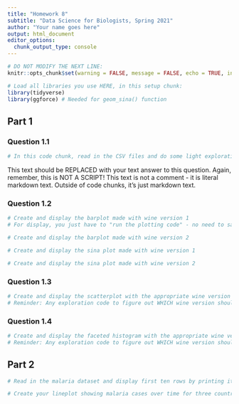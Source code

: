 ```yaml
---
title: "Homework 8"
subtitle: "Data Science for Biologists, Spring 2021"
author: "Your name goes here"
output: html_document
editor_options: 
  chunk_output_type: console
---
```


```r
# DO NOT MODIFY THE NEXT LINE:
knitr::opts_chunk$set(warning = FALSE, message = FALSE, echo = TRUE, include = TRUE)

# Load all libraries you use HERE, in this setup chunk:
library(tidyverse)
library(ggforce) # Needed for geom_sina() function
```



## Part 1

### Question 1.1

```r
# In this code chunk, read in the CSV files and do some light exploration

```

This text should be REPLACED with your text answer to this question. Again, remember, this is NOT A SCRIPT! This text is not a comment - it is literal markdown text. Outside of code chunks, it's just markdown text. 



### Question 1.2


```r
# Create and display the barplot made with wine version 1
# For display, you just have to "run the plotting code" - no need to save to a variable or print! Code chunks behave like "interactive Console code" in the final knitted HTML

```


```r
# Create and display the barplot made with wine version 2

```



```r
# Create and display the sina plot made with wine version 1

```


```r
# Create and display the sina plot made with wine version 2

```


### Question 1.3



```r
# Create and display the scatterplot with the appropriate wine version here
# Reminder: Any exploration code to figure out WHICH wine version should not be here. Just the wrangling and plotting.

```


### Question 1.4



```r
# Create and display the faceted histogram with the appropriate wine version here
# Reminder: Any exploration code to figure out WHICH wine version should not be here. Just the wrangling and plotting.

```


## Part 2


```r
# Read in the malaria dataset and display first ten rows by printing it out (or just typing - remember chunks behave like interactive console code!)
```


```r
# Create your lineplot showing malaria cases over time for three countries of your choosing
```
